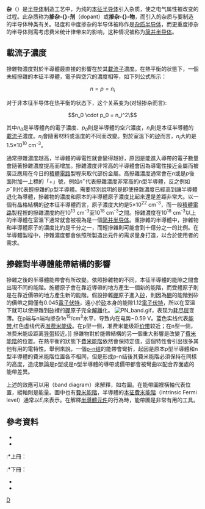 '''{{zy|掺|chān|ㄔㄢ}}杂'''（{{lang-en|'''doping'''}}）是[[半导体|半导体]]制造工艺中，为纯的[[本征半导体|本征半导体]]引入杂质，使之电气属性被改变的过程。此杂质称为'''掺杂-{}-剂'''（dopant）或'''掺杂-{}-物'''，而引入的杂质与要制造的半导体种类有关。轻度和中度掺杂的半导体被称作是[[杂质半导体|杂质半导体]]，而更重度掺杂的半导体则需考虑费米统计律带来的影响，这种情况被称为[[简并半导体|简并半导体]]。

== 載流子濃度 ==
摻雜物濃度對於半導體最直接的影響在於其[[載流子|載流子]]濃度。在熱平衡的狀態下，一個未經摻雜的本征半導體，電子與空穴的濃度相等，如下列公式所示：

:<math>n = p = n_i</math>

对于非本征半导体在热平衡的状态下，这个关系变为(对轻掺杂而言):

:<math>n_0 \cdot p_0 = n_i^2\ </math>

其中''n<sub>0</sub>''是半導體內的電子濃度、''p<sub>0</sub>''則是半導體的空穴濃度，<math>n_i</math>則是本征半導體的[[載流子|載流子]]濃度。<math>n_i</math>會隨著材料或溫度的不同而改變。對於室溫下的[[矽|矽]]而言，<math>n_i</math>大約是1.5×10<sup>10</sup> cm<sup>-3</sup>。

通常摻雜濃度越高，半導體的導電性就會變得越好，原因是能進入導帶的電子數量會隨著摻雜濃度提高而增加。摻雜濃度非常高的半導體會因為導電性接近金屬而被廣泛應用在今日的[[積體電路|積體電路]]製程來取代部份金屬。高摻雜濃度通常會在<math>n</math>或是<math>p</math>後面附加一上標的「+」號，例如<math>n^+</math>代表摻雜濃度非常高的n型半導體，反之例如<math>p^-</math>則代表輕摻雜的p型半導體。需要特別說明的是即使摻雜濃度已經高到讓半導體退化為導體，摻雜物的濃度和原本的半導體原子濃度比起來還是差距非常大。以一個有晶格結構的[[矽|矽]]本征半導體而言，原子濃度大約是5×10<sup>22</sup> cm<sup>-3</sup>，而一般[[積體電路|積體電路]]製程裡的摻雜濃度約在10<sup>13</sup> cm<sup>-3</sup>至10<sup>18</sup> cm<sup>-3</sup>之間。摻雜濃度在10<sup>18</sup> cm<sup>-3</sup>以上的半導體在室溫下通常就會被視為是一個[[简并半导体|简并半导体]]。重摻雜的半導體中，摻雜物和半導體原子的濃度比約是千分之一，而輕摻雜則可能會到十億分之一的比例。在半導體製程中，摻雜濃度都會依照所製造出元件的需求量身打造，以合於使用者的需求。

== 摻雜對半導體能帶結構的影響 ==
摻雜之後的半導體能帶會有所改變。依照摻雜物的不同，本征半導體的能隙之間會出現不同的能階。施體原子會在靠近導帶的地方產生一個新的能階，而受體原子則是在靠近價帶的地方產生新的能階。假設摻雜[[硼|硼]]原子進入[[矽|矽]]，則因為[[硼|硼]]的能階到矽的價帶之間僅有0.045[[電子伏特|電子伏特]]，遠小於[[矽|矽]]本身的能隙1.12[[電子伏特|電子伏特]]，所以在室溫下就可以使摻雜到[[矽|矽]]裡的[[硼|硼]]原子完全[[解離|解離]]化。
[[File:PN_band.gif|thumb]]，表现为[[耗尽层|耗尽层]]变薄。在p端与n端均掺杂1e<sup>15</sup>/cm<sup>3</sup>水平，导致内在电势~0.59 V。蓝色实线代表[[能带|能带]],红色虚线代表[[准费米能级|准费米能级]]。在p型一侧，准费米能级距[[价带|价带]]较近；在n型一侧，准费米能级距离[[导带|导带]]较近。]]
摻雜物對於能帶結構的另一個重大影響是改變了[[費米能階|費米能階]]的位置。在熱平衡的狀態下[[費米能階|費米能階]]依然會保持定值，這個特性會引出很多其他有用的電特性。舉例來說，一個[[PN结|p-n结]]的能帶會彎折，起因是原本p型半導體和n型半導體的費米能階位置各不相同，但是形成p-n结後其費米能階必須保持在同樣的高度，造成無論是p型或是n型半導體的導帶或價帶都會被彎曲以配合界面處的能帶差異。

上述的效應可以用{{tsl|en|Band diagram|能帶圖}}（band diagram）來解釋，如右圖。在能帶圖裡橫軸代表位置，縱軸則是能量。圖中也有[[費米能階|費米能階]]，半導體的[[本征費米能階|本征費米能階]]（Intrinsic Fermi level）通常以<math>E_i</math>來表示。在解釋[[半導體器件|半導體元件]]的行為時，能帶圖是非常有用的工具。

== 參考資料 ==
* {{cite book|last=Muller|first=Richard S.|coauthors=Theodore I. Kamins|title=Device Electronics for Integrated Circuits |url=https://archive.org/details/deviceelectronic00mull|edition= 2d|year= 1986|publisher= Wiley|location= New York|id= ISBN 978-0-471-88758-4}}
* {{cite book | author1link=施敏| author1=Sze, Simon M. | title=Physics of Semiconductor Devices（2nd ed.）| publisher=John Wiley and Sons（WIE）| year=1981| id=ISBN 978-0-471-05661-4}}
:*上冊：{{clref|施敏|2008|ref= {{cite isbn|9789868439511|ref=harv|noedit}}}}
:*下冊：{{clref|施敏|2009|ref= {{cite isbn|9789868439542|ref=harv|noedit}}}}
* {{cite book | author=Turley, Jim | title=The Essential Guide to Semiconductors | publisher=Prentice Hall PTR | year=2002 | id=ISBN 978-0-13-046404-0}}
* {{cite book | author=Yu, Peter Y.; Cardona, Manuel | title=Fundamentals of Semiconductors : Physics and Materials Properties | publisher=Springer  | year=2004 | id=ISBN 978-3-540-41323-3}}

{{半导体物理学}}

[[Category:半导体器件制造|D]]